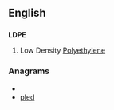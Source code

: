 ==English==
==={{initialism}}===
'''LDPE'''

# {{organic compound}} Low Density [[polyethylene|Polyethylene]]

===Anagrams===
* {{alphagram|delp}}
* [[pled#English|pled]]